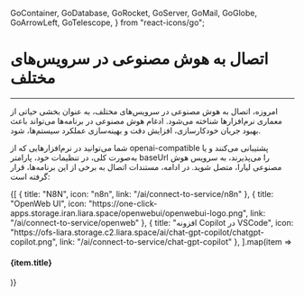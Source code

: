   GoContainer,
  GoDatabase,
  GoRocket,
  GoServer,
  GoMail,
  GoGlobe,
  GoArrowLeft,
  GoTelescope,
} from "react-icons/go";


<Layout>
<Head>
<title>مستندات اتصال به هوش مصنوعی در سرویس‌های مختلف  - لیارا</title>
<meta property="og:title" content="مستندات خدمات رایانش ابری لیارا" />
<meta property="og:description" content="مستندات مربوط به آشنایی با نحوه اتصال به سرویس هوش مصنوعی در برنامه‌های مختلف "  />
<meta property="og:image" content="https://media.liara.ir/logos/liara-poster.jpg" />
</Head>


# اتصال به هوش مصنوعی در سرویس‌های مختلف 
<hr className="mb-2" />

امروزه، اتصال به هوش مصنوعی در سرویس‌های مختلف، به عنوان بخشی حیاتی از معماری نرم‌افزارها شناخته می‌شود. 
ادغام هوش مصنوعی در برنامه‌ها می‌تواند باعث بهبود جریان خودکارسازی، افزایش دقت و بهینه‌سازی عملکرد سیستم‌ها، شود.

<div className="h-2" />

شما می‌توانید در نرم‌افزارهایی که از openai-compatible پشتیبانی می‌کنند 
و یا به‌صورت کلی، در تنظیمات خود، پارامتر <Important>baseUrl</Important> را می‌پذیرند، به سرویس هوش مصنوعی لیارا، متصل شوید. 
در ادامه، مستندات اتصال به برخی از این برنامه‌ها، قرار گرفته است:

<div className="h-4" />
<div className="grid md:grid-cols-3 gap-4">
            {[
    {
        title: "N8N",
        icon: "n8n",
        link: "/ai/connect-to-service/n8n"
      },
      {
        title: "OpenWeb UI",
        icon: "https://one-click-apps.storage.iran.liara.space/openwebui/openwebui-logo.png",
        link: "/ai/connect-to-service/openweb"
      },
      {
        title: "افزونه Copilot در VSCode",
        icon: "https://ofs-liara.storage.c2.liara.space/ai/chat-gpt-copilot/chatgpt-copilot.png",
        link: "/ai/connect-to-service/chat-gpt-copilot"
      },
  ].map(item =>
              <Link href={item.link}>
                <Card className="flex cursor-pointer w-full items-center justify-between">
                  <div className="flex items-center gap-3">
                    <div className="w-[40px] p-1  bg-[#333] rounded-lg">
                      <PlatformIcon platform={item.icon} />
                    </div>
                    <h4>
                      {item.title}
                    </h4>
                  </div>
                  <GoArrowLeft className="ml-1" />
                </Card>
              </Link>
            )}
          </div>
<div className="h-4" />

</Layout>